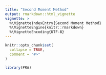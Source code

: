 ```yaml
---
title: "Second Moment Method"
output: rmarkdown::html_vignette
vignette: >
  %\VignetteIndexEntry{Second Moment Method}
  %\VignetteEngine{knitr::rmarkdown}
  %\VignetteEncoding{UTF-8}
---
```


```r
knitr::opts_chunk$set(
  collapse = TRUE,
  comment = "#>"
)
```

```r
library(PRA)
```
